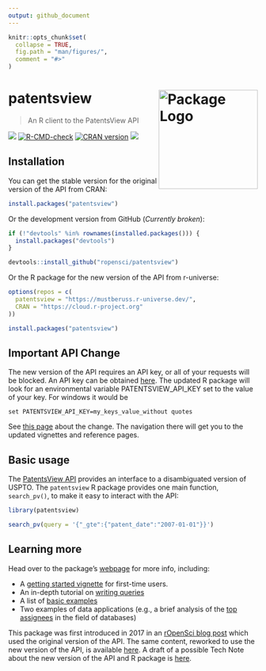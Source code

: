 ```yaml
---
output: github_document
---
```


```r
knitr::opts_chunk$set(
  collapse = TRUE,
  fig.path = "man/figures/",
  comment = "#>"
)
```

# patentsview <img src="man/figures/logo.png" align="right" height="200" style="float:right; height:200px;" alt="Package Logo"/>
> An R client to the PatentsView API

[![](http://badges.ropensci.org/112_status.svg)](https://github.com/ropensci/software-review/issues/112)
[![R-CMD-check](https://github.com/ropensci/patentsview/workflows/R-CMD-check/badge.svg)](https://github.com/ropensci/patentsview/actions)
[![CRAN version](http://www.r-pkg.org/badges/version/patentsview)](https://cran.r-project.org/package=patentsview)
[![](https://mustberuss.r-universe.dev/badges/patentsview)](https://mustberuss.r-universe.dev/ui#package:patentsview)

## Installation

You can get the stable version for the original version of the API from CRAN:

```r
install.packages("patentsview")
```

Or the development version from GitHub (*Currently broken*):

```r
if (!"devtools" %in% rownames(installed.packages())) {
  install.packages("devtools")
}

devtools::install_github("ropensci/patentsview")
```

Or the R package for the new version of the API from r-universe:

```r
options(repos = c(
  patentsview = "https://mustberuss.r-universe.dev/",
  CRAN = "https://cloud.r-project.org"
))

install.packages("patentsview")
```
## Important API Change

The new version of the API requires an API key, or all of your requests will be blocked.  An API key can be obtained [here](https://patentsview.org/apis/keyrequest).  The updated R package will look for an environmental variable PATENTSVIEW_API_KEY set to the value of your key. For windows it would be
```
set PATENTSVIEW_API_KEY=my_keys_value_without quotes
```

See [this page](https://mustberuss.github.io/patentsview/articles/api-changes.html) about 
the change. The navigation there will get you to the updated vignettes and reference pages.

## Basic usage

The [PatentsView API](https://patentsview.org/apis/api-endpoints) provides an interface to a disambiguated version of USPTO. The `patentsview` R package provides one main function, `search_pv()`, to make it easy to interact with the API:

```r
library(patentsview)

search_pv(query = '{"_gte":{"patent_date":"2007-01-01"}}')
```

## Learning more

Head over to the package's [webpage](https://docs.ropensci.org/patentsview/index.html) for more info, including:

* A [getting started vignette](https://mustberuss.github.io/patentsview/articles/getting-started.html) for first-time users. 
* An in-depth tutorial on [writing queries](https://mustberuss.github.io/patentsview/articles/writing-queries.html)
* A list of [basic examples](https://mustberuss.github.io/patentsview/articles/examples.html)
* Two examples of data applications (e.g., a brief analysis of the [top assignees](https://mustberuss.github.io/patentsview/articles/top-assignees.html) in the field of databases)

This package was first introduced in 2017 in an [rOpenSci blog post](https://ropensci.org/blog/2017/09/19/patentsview/) which
used the original version of the API.  The same content, reworked to use the new version 
of the API, is available [here](https://mustberuss.github.io/patentsview/articles/ropensci_blog_post.html).  A draft of a possible Tech Note 
about the new version of the API and R package is [here](https://mustberuss.github.io/patentsview/articles/ropensci_tech_note.html).
